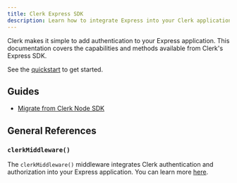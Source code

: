 ```yaml
---
title: Clerk Express SDK
description: Learn how to integrate Express into your Clerk application.
---
```


Clerk makes it simple to add authentication to your Express application. This documentation covers the capabilities and methods available from Clerk's Express SDK.

See the [quickstart](/docs/quickstarts/express) to get started.

## Guides

- [Migrate from Clerk Node SDK](/docs/upgrade-guides/node-to-express)

## General References

### `clerkMiddleware()`

The `clerkMiddleware()` middleware integrates Clerk authentication and authorization into your Express application. You can learn more [here](/docs/references/express/clerk-middleware).
